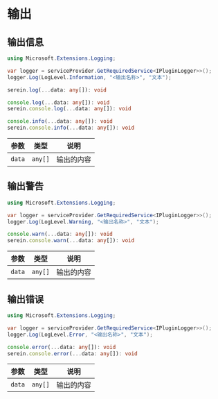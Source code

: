# 输出


## 输出信息

<Tabs groupId="lang">

<TabItem value="cs" label="C#" >

```cs
using Microsoft.Extensions.Logging;

var logger = serviceProvider.GetRequiredService<IPluginLogger>>();
logger.Log(LogLevel.Information, "<输出名称>", "文本");
```

</TabItem>

<TabItem value="js" label="JavaScript" >

```ts
serein.log(...data: any[]): void

console.log(...data: any[]): void
serein.console.log(...data: any[]): void

console.info(...data: any[]): void
serein.console.info(...data: any[]): void
```

| 参数   | 类型    | 说明       |
| ------ | ------- | ---------- |
| `data` | `any[]` | 输出的内容 |

</TabItem>
</Tabs>

## 输出警告

<Tabs groupId="lang">

<TabItem value="cs" label="C#" >

```cs
using Microsoft.Extensions.Logging;

var logger = serviceProvider.GetRequiredService<IPluginLogger>>();
logger.Log(LogLevel.Warning, "<输出名称>", "文本");
```

</TabItem>

<TabItem value="js" label="JavaScript" >

```ts
console.warn(...data: any[]): void
serein.console.warn(...data: any[]): void
```

| 参数   | 类型    | 说明       |
| ------ | ------- | ---------- |
| `data` | `any[]` | 输出的内容 |

</TabItem>
</Tabs>

## 输出错误

<Tabs groupId="lang">

<TabItem value="cs" label="C#" >

```cs
using Microsoft.Extensions.Logging;

var logger = serviceProvider.GetRequiredService<IPluginLogger>>();
logger.Log(LogLevel.Error, "<输出名称>", "文本");
```

</TabItem>

<TabItem value="js" label="JavaScript" >

```ts
console.error(...data: any[]): void
serein.console.error(...data: any[]): void
```

| 参数   | 类型    | 说明       |
| ------ | ------- | ---------- |
| `data` | `any[]` | 输出的内容 |

</TabItem>
</Tabs>
